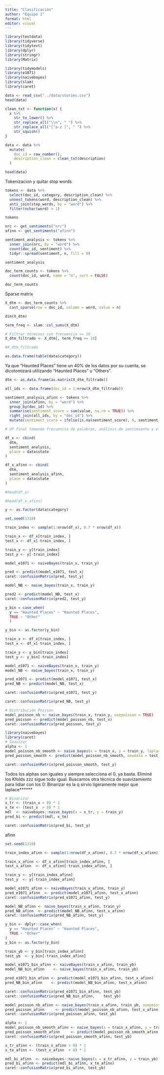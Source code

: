 ```yaml
---
title: "Clasificación"
author: "Equipo 1"
format: html
editor: visual
---
```


```r
library(textdata)
library(tidyverse)
library(tidytext)
library(dplyr)
library(stringr)
library(Matrix)

library(tidymodels) 
library(e1071)
library(naivebayes)
library(slam)
library(caret)
```

```r
data <- read_csv("../data/stories.csv")
head(data)
```

```r
clean_txt <- function(x) {
  x %>%
    str_to_lower() %>%
    str_replace_all("\\n", " ") %>%
    str_replace_all("[^a-z ]", " ") %>%
    str_squish()
}
```

```r
data <- data %>%
  mutate(
    doc_id = row_number(),
    description_clean = clean_txt(description)
  )

head(data)
```

Tokenizacion y quitar stop words

```r
tokens <- data %>%
  select(doc_id, category, description_clean) %>%
  unnest_tokens(word, description_clean) %>%
  anti_join(stop_words, by = "word") %>%
  filter(nchar(word) > 1)
```

```r
tokens
```

```r
nrc <- get_sentiments("nrc")
afinn <- get_sentiments("afinn")
```

```r
sentiment_analysis <- tokens %>%
  inner_join(nrc, by = "word") %>%
  count(doc_id, sentiment) %>%   
  tidyr::spread(sentiment, n, fill = 0)
```

```r
sentiment_analysis

```

```r
doc_term_counts <- tokens %>%
  count(doc_id, word, name = "n", sort = FALSE)

doc_term_counts
```

Sparse matrix

```r
X_dtm <- doc_term_counts %>%
  cast_sparse(row = doc_id, column = word, value = n)

dim(X_dtm)
```

```r
term_freq <- slam::col_sums(X_dtm)

# Filtrar términos con frecuencia >= 10
X_dtm_filtrado <- X_dtm[, term_freq >= 10]
```

```r
#X_dtm_filtrado
```

```r
as.data.frame(table(data$category))
```

Ya que "Haunted Places" tiene un 40% de los datos por su cuenta, se dicotomizará utilizando "Haunted Places" u "Others".

```r
dtm <- as.data.frame(as.matrix(X_dtm_filtrado))
```

```r
all_ids <- data.frame(doc_id = 1:nrow(X_dtm_filtrado))

sentiment_analysis_afinn <- tokens %>%
  inner_join(afinn, by = "word") %>%
  group_by(doc_id) %>%
  summarise(sentiment_score = sum(value, na.rm = TRUE)) %>%
  right_join(all_ids, by = "doc_id") %>%
  mutate(sentiment_score = ifelse(is.na(sentiment_score), 0, sentiment_score))

```

```r
# df final tomando frecuencia de palabras, análisis de sentimiento y el estado.

df_x <- cbind(
  dtm,
  sentiment_analysis,
  place = data$state
)
```

```r
df_x_afinn <- cbind(
  dtm,
  sentiment_analysis_afinn,
  place = data$state
)
```

```r
#head(df_x)
```

```r
#head(df_x_afinn)
```

```r
y <- as.factor(data$category)
```

```r
set.seed(1310)

train_index <- sample(1:nrow(df_x), 0.7 * nrow(df_x))

train_x <- df_x[train_index, ]
test_x <- df_x[-train_index, ]

train_y <- y[train_index]
test_y <- y[-train_index]

model_e1071 <- naiveBayes(train_x, train_y)
```

```r
pred <- predict(model_e1071, test_x)
caret::confusionMatrix(pred, test_y)
```

```r
model_NB <- naive_bayes(train_x, train_y)
```

```r
pred2 <- predict(model_NB, test_x)
caret::confusionMatrix(pred2, test_y)
```

```r

y_bin = case_when(
  y == "Haunted Places" ~ "Haunted Places",
  TRUE ~ "Other"
  )
```

```r
y_bin <- as.factor(y_bin)
```

```r
train_x <- df_x[train_index, ]
test_x <- df_x[-train_index, ]

train_y <- y_bin[train_index]
test_y <- y_bin[-train_index]
```

```r
model_e1071 <- naiveBayes(train_x, train_y)
model_NB <- naive_bayes(train_x, train_y)
```

```r
pred_e1071 <- predict(model_e1071, test_x)
pred_NB <- predict(model_NB, test_x)
```

```r
caret::confusionMatrix(pred_e1071, test_y)
```

```r
caret::confusionMatrix(pred_NB, test_y)
```

```r
# Distribución Poisson
model_poisson_nb <- naive_bayes(train_x, train_y, usepoisson = TRUE)
pred_poisson <- predict(model_poisson_nb, test_x)
caret::confusionMatrix(pred_poisson, test_y)
```

```r
library(naivebayes)
library(caret)
# Suavizar
alpha <- 1
model_poisson_nb_smooth <- naive_bayes(x = train_x, y = train_y, laplace = alpha)
pred_poisson_smooth <- predict(model_poisson_nb_smooth, newdata = test_x)

caret::confusionMatrix(pred_poisson_smooth, test_y)
```

Todos los alphas son iguales y siempre selecciona el 0, ya basta. Eliminé los Kfolds zzz sigue todo igual. Buscamos otra técnica de suavizamiento para lidiar con los 0: Binarizar es la q sirvio ligeramente mejor que laplace\*\*\*\*\*\*

```r
# Binarizar
x_tr <- (train_x > 0) * 1
x_te <- (test_x  > 0) * 1
mdl  <- naivebayes::naive_bayes(x = x_tr, y = train_y)
pred_bi <- predict(mdl, x_te)
```

```r
caret::confusionMatrix(pred_bi, test_y)
```

afinn

```r
set.seed(1310)

train_index_afinn <- sample(1:nrow(df_x_afinn), 0.7 * nrow(df_x_afinn))

train_x_afinn <- df_x_afinn[train_index_afinn, ]
test_x_afinn  <- df_x_afinn[-train_index_afinn, ]

train_y <- y[train_index_afinn]
test_y  <- y[-train_index_afinn]

```

```r
model_e1071_afinn <- naiveBayes(train_x_afinn, train_y)
pred_e1071_afinn  <- predict(model_e1071_afinn, test_x_afinn)
caret::confusionMatrix(pred_e1071_afinn, test_y)
```

```r
model_NB_afinn <- naive_bayes(train_x_afinn, train_y)
pred_NB_afinn  <- predict(model_NB_afinn, test_x_afinn)
caret::confusionMatrix(pred_NB_afinn, test_y)
```

```r
y_bin <- dplyr::case_when(
  y == "Haunted Places" ~ "Haunted Places",
  TRUE ~ "Other"
)
y_bin <- as.factor(y_bin)

train_yb <- y_bin[train_index_afinn]
test_yb  <- y_bin[-train_index_afinn]
```

```r
model_e1071_bin_afinn <- naiveBayes(train_x_afinn, train_yb)
model_NB_bin_afinn    <- naive_bayes(train_x_afinn, train_yb)

pred_e1071_bin_afinn <- predict(model_e1071_bin_afinn, test_x_afinn)
pred_NB_bin_afinn    <- predict(model_NB_bin_afinn, test_x_afinn)

caret::confusionMatrix(pred_e1071_bin_afinn, test_yb)
caret::confusionMatrix(pred_NB_bin_afinn,    test_yb)
```

```r
model_poisson_nb_afinn <- naive_bayes(train_x_afinn, train_yb, usepoisson = TRUE)
pred_poisson_afinn     <- predict(model_poisson_nb_afinn, test_x_afinn)
caret::confusionMatrix(pred_poisson_afinn, test_yb)
```

```r
alpha <- 1
model_poisson_nb_smooth_afinn <- naive_bayes(x = train_x_afinn, y = train_yb, laplace = alpha)
pred_poisson_smooth_afinn     <- predict(model_poisson_nb_smooth_afinn, newdata = test_x_afinn)
caret::confusionMatrix(pred_poisson_smooth_afinn, test_yb)

```

```r
x_tr_afinn <- (train_x_afinn > 0) * 1
x_te_afinn <- (test_x_afinn  > 0) * 1

mdl_bi_afinn  <- naivebayes::naive_bayes(x = x_tr_afinn, y = train_yb)
pred_bi_afinn <- predict(mdl_bi_afinn, x_te_afinn)
caret::confusionMatrix(pred_bi_afinn, test_yb)
```

